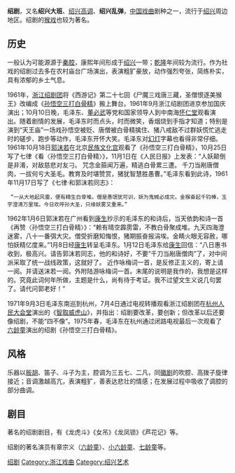 {{unreferenced|time=2013-10-14T12:53:49+00:00}}
{{中国非物质文化遗产
|名称 = 绍剧
|序号 = 710
|编号项目 =Ⅳ—109
|分类 = 传统戏剧
| 图片 = [[File:1962-01_1962年_浙江绍剧_女吊.jpg|250px]]
|申报地区或单位 = [[浙江省|浙江省]][[绍兴市|绍兴市]]
|登录时间 = 2008年
}}
'''绍剧'''，又名'''绍兴大班'''、[[绍兴高调|绍兴高调]]、'''绍兴乱弹'''，[[中国戏曲|中国戏曲]]剧种之一，流行于[[绍兴|绍兴]]周边地区。绍剧的[[悟空戏|猴戏]]也较为著名。

==历史==
一般认为可能源源于[[秦腔|秦腔]]，康熙年间形成于[[绍兴|绍兴]]一带；[[乾隆|乾隆]]年间较为流行。作为社戏的绍剧过去多在农村庙台广场演出，表演粗犷豪放，动作强烈夸张，简练朴实，具有浓郁的乡土气息。

1961年，[[浙江绍剧团|浙江绍剧团]]将《西游记》第二十七回《尸魔三戏唐三藏，圣僧恨逐美猴王》改编成《[[孙悟空三打白骨精|孙悟空三打白骨精]]》搬上舞台。1961年9月浙江绍剧团进京参加国庆演出；10月10日晚，毛泽东、[[董必武|董必武]]等党和国家领导人到中南海[[怀仁堂|怀仁堂]]观看演出。随着剧情的发展，毛泽东时而点头，时而微笑，香烟烧到手指才知道；特别是演到“天王庙”一场戏孙悟空被贬、唐僧被白骨精擒住、猪八戒敌不过群妖慌忙逃走时的磋步、跑步等动作，毛泽东开怀大笑。毛泽东对[[幻燈片|幻灯]]字幕也看得非常仔细。1961年10月18日[[郭沫若|郭沫若]]在北京[[民族文化宫|民族文化宫]]观看了《孙悟空三打白骨精》，10月25日写了七律《看〈孙悟空三打白骨精〉》，11月1日在《人民日报》上发表：“人妖颠倒是非淆，对敌慈悲对友刁。 咒念金箍闻万遍，精逃白骨累三遭。 千刀当剐唐僧肉，一拔何亏大圣毛。教育及时堪赞赏，猪犹智慧胜愚曹。”毛泽东看到此诗，1961年11月17日写了《七律·和郭沫若同志》：
  “一从大地起风雷，便有精生白骨堆。僧是愚氓犹可训，妖为鬼蜮必成灾。金猴奋起千钧棒，玉宇澄清万里埃。今日欢呼孙大圣，只缘妖雾又重来。”
1962年1月6日郭沫若在广州看到[[康生|康生]]抄示的毛泽东的和诗后，当天依韵和诗一首《再赞〈孙悟空三打白骨精〉》：“赖有晴空霹雳雷，不教白骨聚成堆。九天四海澄迷雾，八十一番弭大灾。僧受折磨知悔恨，猪期振奋报涓埃。金睛火眼无容赦，哪怕妖精亿度来。”1月8日经[[康生|康生]]转呈毛泽东。1月12日毛泽东给[[康生|康生]]回信：“八日惠书收到，极高兴。请告郭沫若同志，他的和诗好，不要“千刀当剐唐僧肉”了，对中间派采取了统一战线政策，这就好了。    近作咏梅词一首，是反修正主义的，寄上请一阅。并请送沫若一阅。外附陆游咏梅词一首。末尾的说明是我作的，我想是这样的。究竟此词何年所做，主题是什么，尚有待于考证。我不过望文生义说几句罢了。请代问郭老好！”

1971年9月3日毛泽东南巡到杭州，7月4日通过电视转播观看浙江绍剧团在[[杭州人民大会堂|杭州人民大会堂]]演出的《[[智取威虎山|智取威虎山]]》，并指出：绍剧要改革，要创新；但改革以后还要像绍剧，不能“四不像”。1975年春，毛泽东在杭州通过闭路电视最后一次观看了[[六龄童|六龄童]]演出的绍剧《孙悟空三打白骨精》。

==风格==
乐器以[[板胡|板胡]]、笛子、斗子为主，腔调为三五七、二凡，同[[徽剧|徽剧]]的吹腔、高拨子旋律接近；音调激越高亢，表演粗犷，善表达悲壮的情感；在发展过程中吸收了调腔的部分曲调。

== 剧目 ==
著名的绍剧剧目，有《龙虎斗》《女吊》《龙凤锁》《芦花记》等。

绍剧的著名演员有章宗义（[[六龄童|六龄童]]）、[[小六龄童|小六龄童]]、[[七龄童|七龄童]]等。

[[Category:绍剧|]]
[[Category:浙江戏曲|Category:浙江戏曲]]
[[Category:绍兴艺术|Category:绍兴艺术]]{{中国各地戏剧}}